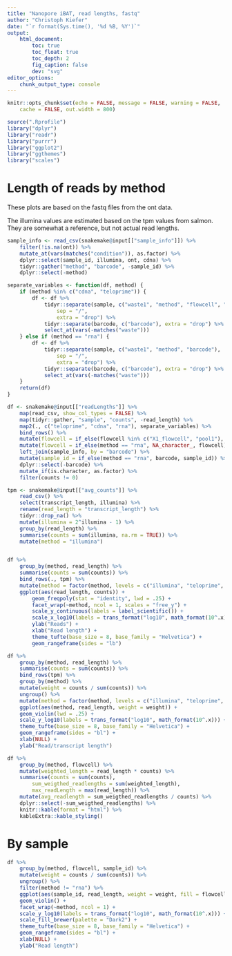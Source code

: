 ```yaml
---
title: "Nanopore iBAT, read lengths, fastq"
author: "Christoph Kiefer"
date: "`r format(Sys.time(), '%d %B, %Y')`"
output:
    html_document:
        toc: true
        toc_float: true
        toc_depth: 2
        fig_caption: false
        dev: "svg"
editor_options:
    chunk_output_type: console
---
```


```r
knitr::opts_chunk$set(echo = FALSE, message = FALSE, warning = FALSE, 
    cache = FALSE, out.width = 800)
```

```r
source(".Rprofile")
library("dplyr")
library("readr")
library("purrr")
library("ggplot2")
library("ggthemes")
library("scales")
```

# Length of reads by method

These plots are based on the fastq files from the ont data. 

The illumina values are estimated based on the tpm values from salmon. They are
somewhat a reference, but not actual read lengths.

```r
sample_info <- read_csv(snakemake@input[["sample_info"]]) %>% 
    filter(!is.na(ont)) %>%
    mutate_at(vars(matches("condition")), as.factor) %>% 
    dplyr::select(sample_id, illumina, ont, cdna) %>% 
    tidyr::gather("method", "barcode", -sample_id) %>% 
    dplyr::select(-method)
```

```r
separate_variables <- function(df, method) {
    if (method %in% c("cdna", "teloprime")) {
        df <- df %>%
            tidyr::separate(sample, c("waste1", "method", "flowcell", "barcode"),
                sep = "/",
                extra = "drop") %>% 
            tidyr::separate(barcode, c("barcode"), extra = "drop") %>% 
            select_at(vars(-matches("waste")))
    } else if (method == "rna") {
        df <- df %>%
            tidyr::separate(sample, c("waste1", "method", "barcode"),
                sep = "/",
                extra = "drop") %>% 
            tidyr::separate(barcode, c("barcode"), extra = "drop") %>% 
            select_at(vars(-matches("waste"))) 
    }
    return(df)
}

df <- snakemake@input[["readLengths"]] %>% 
    map(read_csv, show_col_types = FALSE) %>%
    map(tidyr::gather, "sample", "counts", -read_length) %>% 
    map2(., c("teloprime", "cdna", "rna"), separate_variables) %>% 
    bind_rows() %>% 
    mutate(flowcell = if_else(flowcell %in% c("X1_flowcell", "pool1"), "cell_1", "cell_2")) %>% 
    mutate(flowcell = if_else(method == "rna", NA_character_, flowcell)) %>% 
    left_join(sample_info, by = "barcode") %>%
    mutate(sample_id = if_else(method == "rna", barcode, sample_id)) %>% 
    dplyr::select(-barcode) %>% 
    mutate_if(is.character, as.factor) %>% 
    filter(counts != 0)
```

```r
tpm <- snakemake@input[["avg_counts"]] %>% 
    read_csv() %>% 
    select(transcript_length, illumina) %>% 
    rename(read_length = "transcript_length") %>%
    tidyr::drop_na() %>% 
    mutate(illumina = 2^illumina - 1) %>% 
    group_by(read_length) %>% 
    summarise(counts = sum(illumina, na.rm = TRUE)) %>% 
    mutate(method = "illumina")


df %>% 
    group_by(method, read_length) %>% 
    summarise(counts = sum(counts)) %>% 
    bind_rows(., tpm) %>% 
    mutate(method = factor(method, levels = c("illumina", "teloprime", "cdna", "rna"))) %>% 
    ggplot(aes(read_length, counts)) +
        geom_freqpoly(stat = "identity", lwd = .25) +
        facet_wrap(~method, ncol = 1, scales = "free_y") +
        scale_y_continuous(labels = label_scientific()) +
        scale_x_log10(labels = trans_format("log10", math_format(10^.x))) +
        ylab("Reads") + 
        xlab("Read length") +
        theme_tufte(base_size = 8, base_family = "Helvetica") +
        geom_rangeframe(sides = "lb") 
```

```r
df %>% 
    group_by(method, read_length) %>% 
    summarise(counts = sum(counts)) %>%
    bind_rows(tpm) %>% 
    group_by(method) %>% 
    mutate(weight = counts / sum(counts)) %>% 
    ungroup() %>% 
    mutate(method = factor(method, levels = c("illumina", "teloprime", "cdna", "rna"))) %>% 
    ggplot(aes(method, read_length, weight = weight)) +
    geom_violin(lwd = .25) +
    scale_y_log10(labels = trans_format("log10", math_format(10^.x))) +
    theme_tufte(base_size = 8, base_family = "Helvetica") +
    geom_rangeframe(sides = "bl") +
    xlab(NULL) + 
    ylab("Read/transcript length")
```

```r
df %>% 
    group_by(method, flowcell) %>% 
    mutate(weighted_length = read_length * counts) %>% 
    summarise(counts = sum(counts),
        sum_weigthed_readlengths = sum(weighted_length),
        max_readLength = max(read_length)) %>% 
    mutate(avg_readlength = sum_weigthed_readlengths / counts) %>% 
    dplyr::select(-sum_weigthed_readlengths) %>% 
    knitr::kable(format = "html") %>%
    kableExtra::kable_styling()
```


# By sample

```r
df %>% 
    group_by(method, flowcell, sample_id) %>% 
    mutate(weight = counts / sum(counts)) %>% 
    ungroup() %>% 
    filter(method != "rna") %>% 
    ggplot(aes(sample_id, read_length, weight = weight, fill = flowcell)) +
    geom_violin() +
    facet_wrap(~method, ncol = 1) +
    scale_y_log10(labels = trans_format("log10", math_format(10^.x))) +
    scale_fill_brewer(palette = "Dark2") +
    theme_tufte(base_size = 8, base_family = "Helvetica") +
    geom_rangeframe(sides = "bl") +
    xlab(NULL) + 
    ylab("Read length")
```

